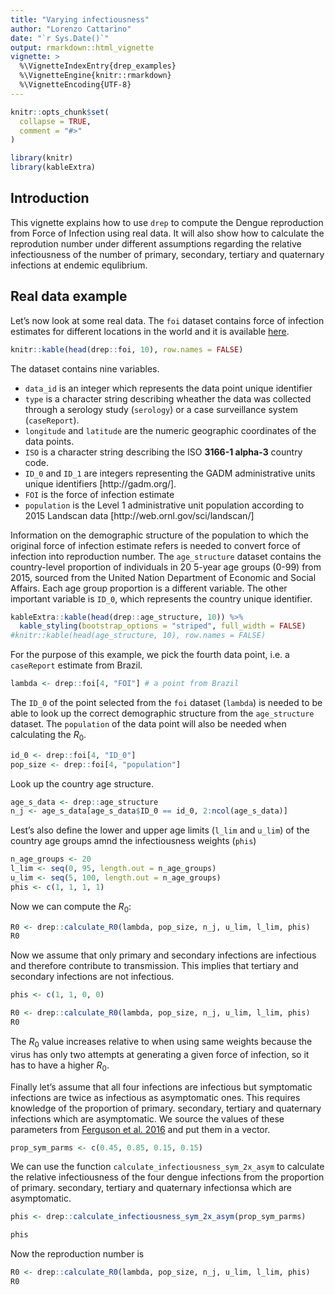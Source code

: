 ```yaml
---
title: "Varying infectiousness"
author: "Lorenzo Cattarino"
date: "`r Sys.Date()`"
output: rmarkdown::html_vignette
vignette: >
  %\VignetteIndexEntry{drep_examples}
  %\VignetteEngine{knitr::rmarkdown}
  %\VignetteEncoding{UTF-8}
---
```


```r
knitr::opts_chunk$set(
  collapse = TRUE,
  comment = "#>"
)
```

```r
library(knitr)
library(kableExtra)
```

## Introduction

This vignette explains how to use `drep` to compute the Dengue reproduction from Force of Infection using real data. It will also show how to calculate the reprodution number under different assumptions regarding the relative infectiousness of the number of primary, secondary, tertiary and quaternary infections at endemic equlibrium.  

## Real data example

Let's now look at some real data. The `foi` dataset contains force of infection estimates for different locations in the world and it is available [here](https://mrcdata.dide.ic.ac.uk/_dengue/dengue.php).

```r
knitr::kable(head(drep::foi, 10), row.names = FALSE)
```

The dataset contains nine variables.

* `data_id` is an integer which represents the data point unique identifier 
* `type` is a character string describing wheather the data was collected through a serology study (`serology`) or a case surveillance system (`caseReport`).
* `longitude` and `latitude` are the numeric geographic coordinates of the data points.
* `ISO` is a character string describing the ISO **3166-1 alpha-3** country code.
* `ID_0` and `ID_1` are integers representing the GADM administrative units unique identifiers [http://gadm.org/]. 
* `FOI` is the force of infection estimate
* `population` is the Level 1 administrative unit population according to 2015 Landscan data [http://web.ornl.gov/sci/landscan/]

Information on the demographic structure of the population to which the original force of infection estimate refers is needed to convert force of infection into reproduction number. The `age_structure` dataset contains the country-level proportion of individuals in 20 5-year age groups (0-99) from 2015, sourced from the United Nation Department of Economic and Social Affairs. Each age group proportion is a different variable. The other important variable is `ID_0`, which represents the country unique identifier. 

```r
kableExtra::kable(head(drep::age_structure, 10)) %>%
  kable_styling(bootstrap_options = "striped", full_width = FALSE)
#knitr::kable(head(age_structure, 10), row.names = FALSE)
```

For the purpose of this example, we pick the fourth data point, i.e. a `caseReport` estimate from Brazil.

```r
lambda <- drep::foi[4, "FOI"] # a point from Brazil
```

The `ID_0` of the point selected from the `foi` dataset (`lambda`) is needed to be able to look up the correct demographic structure from the `age_structure` dataset. The `population` of the data point will also be needed when calculating the $R_0$. 

```r
id_0 <- drep::foi[4, "ID_0"]
pop_size <- drep::foi[4, "population"]
```

Look up the country age structure. 

```r
age_s_data <- drep::age_structure
n_j <- age_s_data[age_s_data$ID_0 == id_0, 2:ncol(age_s_data)]
```

Lest's also define the lower and upper age limits (`l_lim` and `u_lim`) of the country age groups amnd the infectiousness weights (`phis`)  

```r
n_age_groups <- 20
l_lim <- seq(0, 95, length.out = n_age_groups)
u_lim <- seq(5, 100, length.out = n_age_groups)
phis <- c(1, 1, 1, 1)
```

Now we can compute the $R_0$:

```r
R0 <- drep::calculate_R0(lambda, pop_size, n_j, u_lim, l_lim, phis)
R0
```

Now we assume that only primary and secondary infections are infectious and therefore contribute to transmission. This implies that tertiary and secondary infections are not infectious.

```r
phis <- c(1, 1, 0, 0)

R0 <- drep::calculate_R0(lambda, pop_size, n_j, u_lim, l_lim, phis)
R0
```

The $R_0$ value increases relative to when using same weights because the virus has only two attempts at generating a given force of infection, so it has to have a higher $R_0$.

Finally let's assume that all four infections are infectious but symptomatic infections are twice as infectious as asymptomatic ones. This requires knowledge of the proportion of primary. secondary, tertiary and quaternary infections which are asymptomatic. We source the values of these parameters from [Ferguson et al. 2016](https://science.sciencemag.org/content/353/6303/1033) and put them in a vector.

```r
prop_sym_parms <- c(0.45, 0.85, 0.15, 0.15)
```

We can use the function `calculate_infectiousness_sym_2x_asym` to calculate the relative infectiousness of the four dengue infections from the proportion of primary. secondary, tertiary and quaternary infectionsa which are asymptomatic.

```r
phis <- drep::calculate_infectiousness_sym_2x_asym(prop_sym_parms)

phis
```

Now the reproduction number is

```r
R0 <- drep::calculate_R0(lambda, pop_size, n_j, u_lim, l_lim, phis)
R0
```
